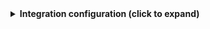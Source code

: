 <details>
<summary><b>Integration configuration (click to expand)</b></summary>
```yaml showLineNumbers
createMissingRelatedEntities: true
deleteDependentEntities: true
resources:
  - kind: user
    selector:
      query: "true"
    port:
      entity:
        mappings:
          identifier: .user.id
          title: .user.fullName
          blueprint: '"jenkinsUser"'
          properties:
            url: .user.absoluteUrl
            lastUpdateTime: if .lastChange then (.lastChange/1000) else now end | strftime("%Y-%m-%dT%H:%M:%SZ")

```
</details>